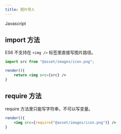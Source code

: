 ```yaml
---
title: 图片导入
---
```



<Badge color="primary" url="/docs/javascript">
  Javascript
</Badge>

## import 方法

ES6 不支持在 `<img />` 标签里直接写图片路径。

```jsx {1} showLineNumbers
import src from "@asset/images/icon.png";

render(){
    return <img src={src} />
}
```

## require 方法

require 方法里只能写字符串，不可以写变量。

```jsx {2} showLineNumbers
render(){
    <img src={require("@asset/images/icon.png")} />
}
```
